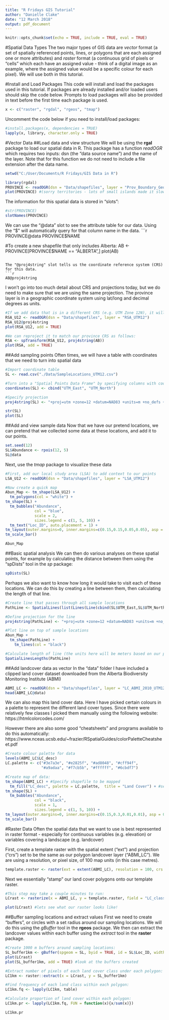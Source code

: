```yaml
---
title: "R Fridays GIS Tutorial"
author: "Danielle Clake"
date: "12 March 2018"
output: pdf_document
---
```


```r
knitr::opts_chunk$set(echo = TRUE, include = TRUE, eval = TRUE)
```


#Spatial Data Types
The two major types of GIS data are *vector* format (a set of spatially referenced points, lines, or polygons that are each assigned one or more attributes) and *raster* format (a continuous grid of pixels or "cells" which each have an assigned value - think of a digital image as an example, where the assigned value would be a specific colour for each pixel). We will use both in this tutorial.

#Install and Load Packages
This code will install and load the packages used in this tutorial. If packages are already installed and/or loaded users should skip the code below. Prompts to load packages will also be provided in text before the first time each package is used.
```r
x <- c("raster", "rgdal", "rgeos", "tmap")
```

Uncomment the code below if you need to install/load packages:
```r
#install.packages(x, dependencies = TRUE)
lapply(x, library, character.only = TRUE)

```


#Vector Data
##Load data and view structure
We will be using the **rgal** package to load our spatial data in R. This package has a function *readOGR* which requires two inputs: dsn (the "data source name") and the name of the layer. Note that for this function we do not need to include a file extension after the data name.

```r
setwd("C:/User/Documents/R Fridays/GIS Data in R")
```


```r
library(rgdal)
PROVINCE <- readOGR(dsn = "Data/shapefiles", layer = "Prov_Boundary_GeoGratis")
plot(PROVINCE) #(sorry territories - lots of small islands made it slow to plot)
```

The information for this spatial data is stored in "slots":
```r
#str(PROVINCE)
slotNames(PROVINCE)
```

We can use the "@data" slot to see the attribute table for our data. Using the "$" will automatically query for that column name in the data.
```r
PROVINCE@data
PROVINCE$NAME

#To create a new shapefile that only includes Alberta:
AB <- PROVINCE[PROVINCE$NAME == "ALBERTA",]
plot(AB)
```

The "@proj4string" slot tells us the coordinate reference system (CRS) for this data.
```r
AB@proj4string
```

I won't go into too much detail about CRS and projections today, but we do need to make sure that we are using the same projection. The province layer is in a geographic coordinate system using lat/long and decimal degrees as units.
```r
#If we add data that is in a different CRS (e.g. UTM Zone 12N), it will not line up properly
RSA_U12 <- readOGR(dsn = "Data/shapefiles", layer = "RSA_UTM12")
RSA_U12@proj4string
plot(RSA_U12, add = TRUE)

#We can reproject it to match our province CRS as follows:
RSA <- spTransform(RSA_U12, proj4string(AB))
plot(RSA, add = TRUE)
```


##Add sampling points
Often times, we will have a table with coordinates that we need to turn into spatial data
```r
#Import coordinate table
SL <- read.csv("./Data/SampleLocations_UTM12.csv")

#Turn into a "Spatial Points Data Frame" by specifying columns with coordinates
coordinates(SL) <- cbind("UTM_East", "UTM_North")

#Specify projection
proj4string(SL) <- "+proj=utm +zone=12 +datum=NAD83 +units=m +no_defs +ellps=GRS80 +towgs84=0,0,0"

str(SL)
plot(SL)
```


##Add and view sample data
Now that we have our pretend locations, we can pretend that we collected some data at these locations, and add it to our points.
```r
set.seed(12)
SL$Abundance <- rpois(12, 5)
SL@data
```

Next, use the *tmap* package to visualize these data
```r
#First, add our local study area (LSA) to add context to our points
LSA_U12 <- readOGR(dsn = "Data/shapefiles", layer = "LSA_UTM12")

#Now create a quick map
Abun_Map <- tm_shape(LSA_U12) +
  tm_polygons(col = "white") +
tm_shape(SL) +
  tm_bubbles("Abundance", 
             col = "blue", 
             scale = 2, 
             sizes.legend = c(1, 5, 10)) +
  tm_text("Loc_ID", auto.placement = 1) +
tm_layout(outer.margins=0, inner.margins=c(0.15,0.15,0.05,0.05), asp = 0) +
tm_scale_bar()

Abun_Map
```

##Basic spatial analysis
We can then do various analyses on these spatial points, for example by calculating the distance between them using the "spDists" tool in the *sp* package:
```r
spDists(SL)
```

Perhaps we also want to know how long it would take to visit each of these locations. We can do this by creating a line between them, then calculating the length of that line.
```r
#Create line that passes through all sample locations
PathLine <- SpatialLines(list(Lines(Line(cbind(SL$UTM_East,SL$UTM_North)), "L1")))

#Define projection for the line
proj4string(PathLine) <- "+proj=utm +zone=12 +datum=NAD83 +units=m +no_defs +ellps=GRS80 +towgs84=0,0,0"

#Plot line on top of sample locations
Abun_Map +
  tm_shape(PathLine) +
    tm_lines(col = "black")

#Calculate length of line (the units here will be meters based on our projection)
SpatialLinesLengths(PathLine)
```


##Add landcover data as vector
In the "data" folder I have included a clipped land cover dataset downloaded from the Alberta Biodiversity Monitoring Institute (ABMI)
```r
ABMI_LC <- readOGR(dsn = "Data/shapefiles", layer = "LC_ABMI_2010_UTM12")
head(ABMI_LC@data)
```

We can also map this land cover data. Here I have picked certain colours in a palette to represent the different land cover types. Since there were relatively few classes I picked them manually using the following website:
https://htmlcolorcodes.com/

However there are also some good "cheatsheets" and programs available to do this automatically:
https://www.nceas.ucsb.edu/~frazier/RSpatialGuides/colorPaletteCheatsheet.pdf

```r
#Create colour palette for data
levels(ABMI_LC$LC_desc)
LC.palette <- c("#3e7a3e", "#e2825f", "#ad8048", "#cff94f", 
                "#a9adaa", "#f7cb5b", "#ffffff", "#6cbdf7")

#Create map of data:
tm_shape(ABMI_LC) + #Specify shapefile to be mapped
  tm_fill("LC_desc", palette = LC.palette,  title = "Land Cover") + #select fill data
tm_shape(SL) +
  tm_bubbles("Abundance", 
             col = "black", 
             scale = 1, 
             sizes.legend = c(1, 5, 10)) +
tm_layout(outer.margins=0, inner.margins=c(0.15,0.3,0.01,0.01), asp = 0) +
tm_scale_bar()
```


#Raster Data
Often the spatial data that we want to use is best represented in raster format - especially for continuous variables (e.g. elevation) or variables covering a landscape (e.g. landcover)

First, create a template raster with the spatial extent ("ext") and projection ("crs") set to be the same as our polygon landcover layer ("ABMI_LC"). We are using a resolution, or pixel size, of 100 map units (in this case metres).
```r
template.raster <- raster(ext = extent(ABMI_LC), resolution = 100, crs = CRS(projection(ABMI_LC)))
```

Next we essentially "stamp" our land cover polygons onto our template raster.
```r
#This step may take a couple minutes to run:
LCrast <- rasterize(x = ABMI_LC, y = template.raster, field = "LC_class", fun = 'last') 

plot(LCrast) #lets see what our raster looks like!
```

##Buffer sampling locations and extract values
First we need to create "buffers", or circles with a set radius around our sampling locations. We will do this using the *gBuffer* tool in the **rgeos** package. We then can extract the landcover values within each buffer using the *extract* tool in the **raster** package.
```r
#Create 1000 m buffers around sampling locations:
SL_buffer1km <- gBuffer(spgeom = SL, byid = TRUE, id = SL$Loc_ID, width = 1000)
plot(LCrast)
plot(SL_buffer1km, add = TRUE) #look at the buffers created

#Extract number of pixels of each land cover class under each polygon:
LC1km <- raster::extract(x = LCrast, y = SL_buffer1km)

#Find frequency of each land class within each polygon:
LC1km.fq <- lapply(LC1km, table) 

#Calculate proportion of land cover within each polygon:
LC1km.pr <- lapply(LC1km.fq, FUN = function(x){x/sum(x)}) 

LC1km.pr
```
